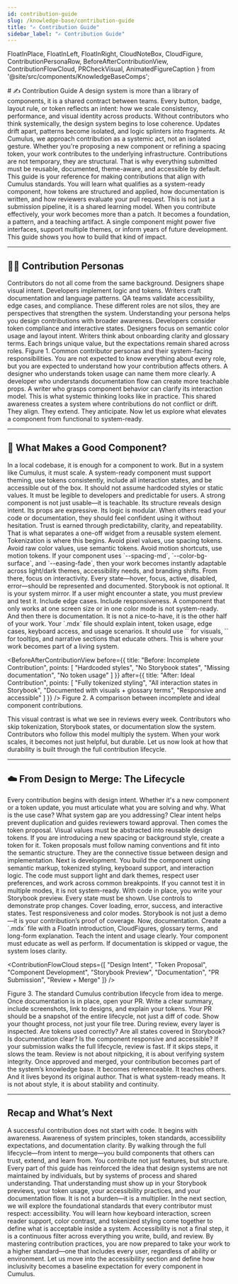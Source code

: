 ```yaml
---
id: contribution-guide
slug: /knowledge-base/contribution-guide
title: "✍️ Contribution Guide"
sidebar_label: "✍️ Contribution Guide"
---
```


  FloatInPlace,
  FloatInLeft,
  FloatInRight,
  CloudNoteBox,
  CloudFigure,
  ContributionPersonaRow,
  BeforeAfterContributionView,
  ContributionFlowCloud,
  PRCheckVisual,
  AnimatedFigureCaption
} from '@site/src/components/KnowledgeBaseComps';

<FloatInPlace>
# ✍️ Contribution Guide
</FloatInPlace>

<FloatInLeft>
A design system is more than a library of components, it is a shared contract between teams. Every button, badge, layout rule, or token reflects an intent: how we scale consistency, performance, and visual identity across products. Without contributors who think systemically, the design system begins to lose coherence. Updates drift apart, patterns become isolated, and logic splinters into fragments.
</FloatInLeft>

<FloatInRight>
At Cumulus, we approach contribution as a systemic act, not an isolated gesture. Whether you're proposing a new component or refining a spacing token, your work contributes to the underlying infrastructure. Contributions are not temporary, they are structural. That is why everything submitted must be reusable, documented, theme-aware, and accessible by default.
</FloatInRight>

<FloatInLeft>
This guide is your reference for making contributions that align with Cumulus standards. You will learn what qualifies as a system-ready component, how tokens are structured and applied, how documentation is written, and how reviewers evaluate your pull request. This is not just a submission pipeline, it is a shared learning model.
</FloatInLeft>

<FloatInRight>
When you contribute effectively, your work becomes more than a patch. It becomes a foundation, a pattern, and a teaching artifact. A single component might power five interfaces, support multiple themes, or inform years of future development. This guide shows you how to build that kind of impact.
</FloatInRight>

---

## 🧑‍🚀 Contribution Personas

<FloatInLeft>
Contributors do not all come from the same background. Designers shape visual intent. Developers implement logic and tokens. Writers craft documentation and language patterns. QA teams validate accessibility, edge cases, and compliance. These different roles are not silos, they are perspectives that strengthen the system.
</FloatInLeft>

<FloatInRight>
Understanding your persona helps you design contributions with broader awareness. Developers consider token compliance and interactive states. Designers focus on semantic color usage and layout intent. Writers think about onboarding clarity and glossary terms. Each brings unique value, but the expectations remain shared across roles.
</FloatInRight>

<ContributionPersonaRow />

<AnimatedFigureCaption>
Figure 1. Common contributor personas and their system-facing responsibilities.
</AnimatedFigureCaption>

<FloatInLeft>
You are not expected to know everything about every role, but you are expected to understand how your contribution affects others. A designer who understands token usage can name them more clearly. A developer who understands documentation flow can create more teachable props. A writer who grasps component behavior can clarify its interaction model. This is what systemic thinking looks like in practice.
</FloatInLeft>

<FloatInRight>
This shared awareness creates a system where contributions do not conflict or drift. They align. They extend. They anticipate. Now let us explore what elevates a component from functional to system-ready.
</FloatInRight>

---

## 🔧 What Makes a Good Component?

<FloatInLeft>
In a local codebase, it is enough for a component to work. But in a system like Cumulus, it must scale. A system-ready component must support theming, use tokens consistently, include all interaction states, and be accessible out of the box. It should not assume hardcoded styles or static values. It must be legible to developers and predictable for users.
</FloatInLeft>

<FloatInRight>
A strong component is not just usable—it is teachable. Its structure reveals design intent. Its props are expressive. Its logic is modular. When others read your code or documentation, they should feel confident using it without hesitation. Trust is earned through predictability, clarity, and repeatability. That is what separates a one-off widget from a reusable system element.
</FloatInRight>

<FloatInLeft>
Tokenization is where this begins. Avoid pixel values, use spacing tokens. Avoid raw color values, use semantic tokens. Avoid motion shortcuts, use motion tokens. If your component uses `--spacing-md`, `--color-bg-surface`, and `--easing-fade`, then your work becomes instantly adaptable across light/dark themes, accessibility needs, and branding shifts.
</FloatInLeft>

<FloatInRight>
From there, focus on interactivity. Every state—hover, focus, active, disabled, error—should be represented and documented. Storybook is not optional. It is your system mirror. If a user might encounter a state, you must preview and test it. Include edge cases. Include responsiveness. A component that only works at one screen size or in one color mode is not system-ready.
</FloatInRight>

<FloatInLeft>
And then there is documentation. It is not a nice-to-have, it is the other half of your work. Your `.mdx` file should explain intent, token usage, edge cases, keyboard access, and usage scenarios. It should use `<CloudFigure>` for visuals, `<HoverExplain>` for tooltips, and narrative sections that educate others. This is where your work becomes part of a living system.
</FloatInLeft>

<BeforeAfterContributionView
  before={{
    title: "Before: Incomplete Contribution",
    points: [
      "Hardcoded styles",
      "No Storybook states",
      "Missing documentation",
      "No token usage"
    ]
  }}
  after={{
    title: "After: Ideal Contribution",
    points: [
      "Fully tokenized styling",
      "All interaction states in Storybook",
      "Documented with visuals + glossary terms",
      "Responsive and accessible"
    ]
  }}
/>
<AnimatedFigureCaption>
Figure 2. A comparison between incomplete and ideal component contributions.
</AnimatedFigureCaption>

<FloatInRight>
This visual contrast is what we see in reviews every week. Contributors who skip tokenization, Storybook states, or documentation slow the system. Contributors who follow this model multiply the system. When your work scales, it becomes not just helpful, but durable. Let us now look at how that durability is built through the full contribution lifecycle.
</FloatInRight>

---

## ☁️ From Design to Merge: The Lifecycle

<FloatInLeft>
Every contribution begins with design intent. Whether it's a new component or a token update, you must articulate what you are solving and why. What is the use case? What system gap are you addressing? Clear intent helps prevent duplication and guides reviewers toward approval.
</FloatInLeft>

<FloatInRight>
Then comes the token proposal. Visual values must be abstracted into reusable design tokens. If you are introducing a new spacing or background style, create a token for it. Token proposals must follow naming conventions and fit into the semantic structure. They are the connective tissue between design and implementation.
</FloatInRight>

<FloatInLeft>
Next is development. You build the component using semantic markup, tokenized styling, keyboard support, and interaction logic. The code must support light and dark themes, respect user preferences, and work across common breakpoints. If you cannot test it in multiple modes, it is not system-ready.
</FloatInLeft>

<FloatInRight>
With code in place, you write your Storybook preview. Every state must be shown. Use controls to demonstrate prop changes. Cover loading, error, success, and interactive states. Test responsiveness and color modes. Storybook is not just a demo—it is your contribution’s proof of coverage.
</FloatInRight>

<FloatInLeft>
Now, documentation. Create a `.mdx` file with a FloatIn introduction, CloudFigures, glossary terms, and long-form explanation. Teach the intent and usage clearly. Your component must educate as well as perform. If documentation is skipped or vague, the system loses clarity.
</FloatInLeft>

<ContributionFlowCloud
  steps={[
    "Design Intent",
    "Token Proposal",
    "Component Development",
    "Storybook Preview",
    "Documentation",
    "PR Submission",
    "Review + Merge"
  ]}
/>

<AnimatedFigureCaption>
Figure 3. The standard Cumulus contribution lifecycle from idea to merge.
</AnimatedFigureCaption>

<FloatInRight>
Once documentation is in place, open your PR. Write a clear summary, include screenshots, link to designs, and explain your tokens. Your PR should be a snapshot of the entire lifecycle, not just a diff of code. Show your thought process, not just your file tree.
</FloatInRight>

<CloudFigure imageSrc="/cumulus-ui-library/img/contribution-lifecycle-placeholder.png" caption="Figure 4. The contribution lifecycle from idea to merge." />

<FloatInLeft>
During review, every layer is inspected. Are tokens used correctly? Are all states covered in Storybook? Is documentation clear? Is the component responsive and accessible? If your submission walks the full lifecycle, review is fast. If it skips steps, it slows the team. Review is not about nitpicking, it is about verifying system integrity.
</FloatInLeft>

<FloatInRight>
Once approved and merged, your contribution becomes part of the system’s knowledge base. It becomes referenceable. It teaches others. And it lives beyond its original author. That is what system-ready means. It is not about style, it is about stability and continuity.
</FloatInRight>

---


##  Recap and What’s Next
<FloatInLeft> A successful contribution does not start with code. It begins with awareness. Awareness of system principles, token standards, accessibility expectations, and documentation clarity. By walking through the full lifecycle—from intent to merge—you build components that others can trust, extend, and learn from. You contribute not just features, but structure. </FloatInLeft> <FloatInRight> Every part of this guide has reinforced the idea that design systems are not maintained by individuals, but by systems of process and shared understanding. That understanding must show up in your Storybook previews, your token usage, your accessibility practices, and your documentation flow. It is not a burden—it is a multiplier. </FloatInRight> <FloatInLeft> In the next section, we will explore the foundational standards that every contributor must respect: accessibility. You will learn how keyboard interaction, screen reader support, color contrast, and tokenized styling come together to define what is acceptable inside a system. Accessibility is not a final step, it is a continuous filter across everything you write, build, and review. </FloatInLeft> <FloatInRight> By mastering contribution practices, you are now prepared to take your work to a higher standard—one that includes every user, regardless of ability or environment. Let us move into the accessibility section and define how inclusivity becomes a baseline expectation for every component in Cumulus. </FloatInRight>